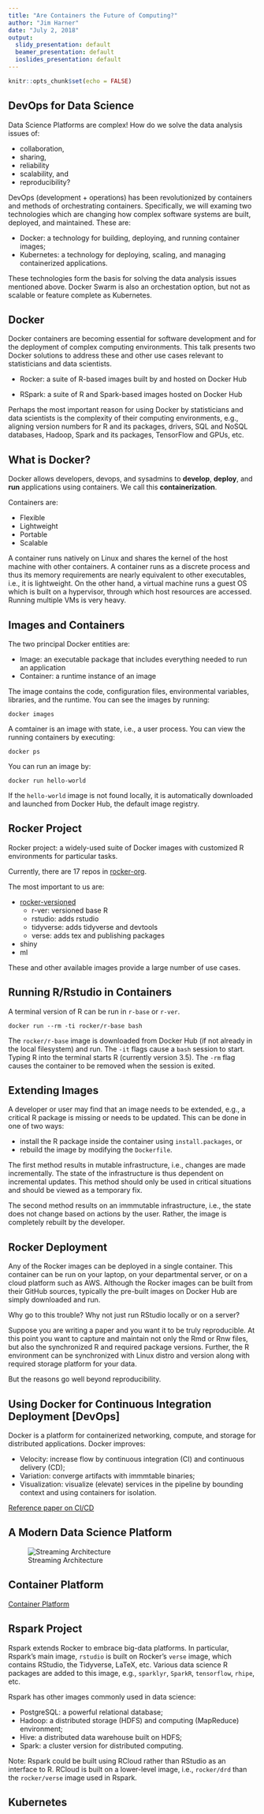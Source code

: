 ```yaml
---
title: "Are Containers the Future of Computing?"
author: "Jim Harner"
date: "July 2, 2018"
output:
  slidy_presentation: default
  beamer_presentation: default
  ioslides_presentation: default
---
```


```r
knitr::opts_chunk$set(echo = FALSE)
```

## DevOps for Data Science

Data Science Platforms are complex! How do we solve the data analysis issues of:  

* collaboration,  
* sharing, 
* reliability  
* scalability, and  
* reproducibility?  

DevOps (development + operations) has been revolutionized by containers and methods of orchestrating containers. Specifically, we will examing two technologies which are changing how complex software systems are built, deployed, and maintained. These are:  

* Docker: a technology for building, deploying, and running container images;  
* Kubernetes: a technology for deploying, scaling, and managing containerized applications. 

These technologies form the basis for solving the data analysis issues mentioned above. Docker Swarm is also an orchestation option, but not as scalable or feature complete as Kubernetes.

## Docker

Docker containers are becoming essential for software development and for the deployment of complex computing environments. This talk presents two Docker solutions to address these and other use cases relevant to statisticians and data scientists.

- Rocker: a suite of R-based images built by and hosted on Docker Hub

- RSpark: a suite of R and Spark-based images hosted on Docker Hub

Perhaps the most important reason for using Docker by statisticians and data scientists is the complexity of their computing environments, e.g., aligning version numbers for R and its packages, drivers, SQL and NoSQL databases, Hadoop, Spark and its packages, TensorFlow and GPUs, etc.

## What is Docker?

Docker allows developers, devops, and sysadmins to **develop**, **deploy**, and **run** applications using containers. We call this **containerization**.

Containers are:

* Flexible  
* Lightweight  
* Portable  
* Scalable

A container runs natively on Linux and shares the kernel of the host machine with other containers. A container runs as a discrete process and thus its memory requirements are nearly equivalent to other executables, i.e., it is lightweight. On the other hand, a virtual machine runs a guest OS which is built on a hypervisor, through which host resources are accessed. Running multiple VMs is very heavy. 

## Images and Containers

The two principal Docker entities are:

* Image: an executable package that includes everything needed to run an application  
* Container: a runtime instance of an image

The image contains the code, configuration files, environmental variables, libraries, and the runtime. You can see the images by running:
```
docker images
```
A comtainer is an image with state, i.e., a user process. You can view the running containers by executing:
```
docker ps
```
You can run an image by:
```
docker run hello-world
```
If the `hello-world` image is not found locally, it is automatically downloaded and launched from Docker Hub, the default image registry.

## Rocker Project

Rocker project: a widely-used suite of Docker images with customized R environments for particular tasks.

Currently, there are 17 repos in [rocker-org](https://github.com/rocker-org).

The most important to us are:  

* [rocker-versioned](https://github.com/rocker-org)
    + r-ver: versioned base R  
    + rstudio: adds rstudio  
    + tidyverse: adds tidyverse and devtools   
    + verse: adds tex and publishing packages    
* shiny  
* ml  

These and other available images provide a large number of use cases.

## Running R/Rstudio in Containers

A terminal version of R can be run in `r-base` or `r-ver`.
```
docker run --rm -ti rocker/r-base bash
```
The `rocker/r-base` image is downloaded from Docker Hub (if not already in the local filesystem) and run. The `-it` flags cause a `bash` session to start. Typing R into the terminal starts R (currently version 3.5). The `-rm` flag causes the container to be removed when the session is exited.

## Extending Images

A developer or user may find that an image needs to be extended, e.g., a critical R package is missing or needs to be updated. This can be done in one of two ways:  

* install the R package inside the container using `install.packages`, or 
* rebuild the image by modifying the `Dockerfile`.

The first method results in mutable infrastructure, i.e., changes are made incrementally. The state of the infrastructure is thus dependent on incremental updates. This method should only be used in critical situations and should be viewed as a temporary fix.

The second method results on an immmutable infrastructure, i.e., the state does not change based on actions by the user. Rather, the image is completely rebuilt by the developer.

## Rocker Deployment

Any of the Rocker images can be deployed in a single container. This container can be run on your laptop, on your departmental server, or on a cloud platform such as AWS. Although the Rocker images can be built from their GitHub sources, typically the pre-built images on Docker Hub are simply downloaded and run.

Why go to this trouble? Why not just run RStudio locally or on a server?  

Suppose you are writing a paper and you want it to be truly reproducible. At this point you want to capture and maintain not only the Rmd or Rnw files, but also the synchronized R and required package versions. Further, the R environment can be synchronized with Linux distro and version along with required storage platform for your data. 

But the reasons go well beyond reproducibility.

## Using Docker for Continuous Integration Deployment [DevOps]

Docker is a platform for containerized networking, compute, and storage for distributed applications. Docker improves: 

* Velocity: increase flow by continuous integration (CI) and continuous delivery (CD);    
* Variation: converge artifacts with immmtable binaries;  
* Visualization: visualize (elevate) services in the pipeline by bounding context and using containers for isolation.   

[Reference paper on CI/CD](https://www.docker.com/sites/default/files/WP_Docker%20and%20the%203%20ways%20devops.pdf)

## A Modern Data Science Platform

![Streaming Architecture](figures/StreamArch.png)

## Container Platform

[Container Platform](https://www.docker.com/what-docker#/container-platform)

## Rspark Project

Rspark extends Rocker to embrace big-data platforms. In particular, Rspark's main image, `rstudio` is built on Rocker's `verse` image, which contains RStudio, the Tidyverse, LaTeX, etc. Various data science R packages are added to this image, e.g., `sparklyr`, `SparkR`, `tensorflow`, `rhipe`, etc.

Rspark has other images commonly used in data science:  

* PostgreSQL: a powerful relational database;  
* Hadoop: a distributed storage (HDFS) and computing (MapReduce) environment;  
* Hive: a distributed data warehouse built on HDFS;  
* Spark: a cluster version for distributed computing.

Note: Rspark could be built using RCloud rather than RStudio as an interface to R. RCloud is built on a lower-level image, i.e., `rocker/drd` than the `rocker/verse` image used in Rspark.

## Kubernetes











